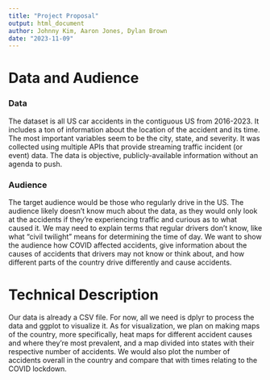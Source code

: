 ```yaml
---
title: "Project Proposal"
output: html_document
author: Johnny Kim, Aaron Jones, Dylan Brown
date: "2023-11-09"
---
```


# Data and Audience
### Data
The dataset is all US car accidents in the contiguous US from 2016-2023. It
includes a ton of information about the location of the accident and its time.
The most important variables seem to be the city, state, and severity. It was
collected using multiple APIs that provide streaming traffic incident (or event)
data. The data is objective, publicly-available information without an agenda to
push. 

### Audience
The target audience would be those who regularly drive in the US. The audience
likely doesn't know much about the data, as they would only look at the
accidents if they're experiencing traffic and curious as to what caused it. We
may need to explain terms that regular drivers don't know, like what "civil
twilight" means for determining the time of day. We want to show the audience
how COVID affected accidents, give information about the causes of accidents
that drivers may not know or think about, and how different parts of the
country drive differently and cause accidents.

# Technical Description
Our data is already a CSV file. For now, all we need is dplyr to process the
data and ggplot to visualize it. As for visualization, we plan on making maps of
the country, more specifically, heat maps for different accident causes and
where they're most prevalent, and a map divided into states with their
respective number of accidents. We would also plot the number of accidents
overall in the country and compare that with times relating to the COVID
lockdown.
